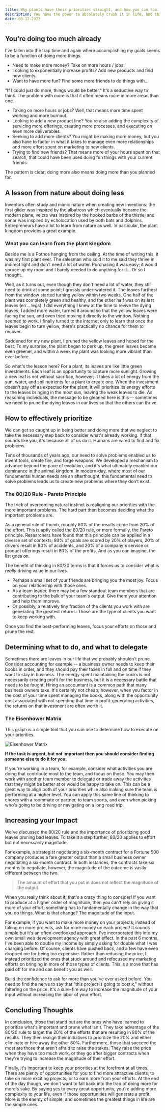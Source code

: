 ```yaml
---
title: Why plants have their priorities straight, and how you can too.
description: You have the power to absolutely crush it in life, and this article is aimed at helping you get there.
date: 03-12-2022
---
```


## You're doing too much already

I've fallen into the trap time and again where accomplishing my goals seems to be a function of doing more things.

- Need to make more money? Take on more hours / jobs.
- Looking to exponentially increase profits? Add new products and find new clients.
- Want to have more fun? Find some more friends to do things with...

"If I could just do more, things would be better." It's a seductive way to think. The problem with more is that it often means more in more areas than one.

- Taking on more hours or jobs? Well, that means more time spent working and more burnout.
- Looking to add a new product line? You're also adding the complexity of servicing more offerings, creating more processes, and executing on even more deliverables.
- Seeking to add more clients? You might be making more money, but you also have to factor in what it takes to manage even more relationships and more effort spent on marketing to new clients.
- Trying to find new friends? That means more of your hours spent on that search, that could have been used doing fun things with your current friends.

The pattern is clear; doing more also means doing more than you planned for.

## A lesson from nature about doing less

Inventors often study and mimic nature when creating new inventions: the first glider was inspired by the albatross which eventually became the modern plane; velcro was inspired by the hooked barbs of the thistle, and sonar was inspired by echolocation used by both bats and dolphins. Entrepreneurs have a lot to learn from nature as well. In particular, the plant kingdom provides a great example.

### What you can learn from the plant kingdom

Beside me is a Pothos hanging from the ceiling. At the time of writing this, it was my first plant ever. The salesman who sold it to me said they thrive in indirect light and don't need a lot of water. Purchasing it was easy; it would spruce up my room and I barely needed to do anything for it... Or so I thought.

Well, as it turns out, even though they don't need a lot of water, they still need to drink at some point; I grossly under-watered it. The leaves furthest from the window started turning yellow within two weeks. One half of the plant was completely green and healthy, and the other half was on its last leaves (err... legs). I did everything I knew at the time to revive the dying leaves; I added more water, turned it around so that the yellow leaves were facing the sun, and even tried moving it directly to the window. Nothing seemed to work. I finally turned to the internet only to learn that once the leaves begin to turn yellow, there's practically no chance for them to recover.

Saddened for my new plant, I pruned the yellow leaves and hoped for the best. To my surprise, the plant began to perk up, the green leaves became even greener, and within a week my plant was looking more vibrant than ever before.

So what's the lesson here? For a plant, its leaves are like little green investments. Each leaf is an opportunity to capture more sunlight. Growing a new leaf is not without sacrifice, however; it takes a lot of energy from the sun, water, and soil nutrients for a plant to create one. When the investment doesn't pay off as expected for the plant, it will prioritize its energy efforts to the leaves bringing in the most sun, leaving the weak leaves to die. As reasoning individuals, the message to be gleaned here is this -- sometimes we need to prune the dying leaves in our lives so that the others can thrive.

## How to effectively prioritize

We can get so caught up in being better and doing more that we neglect to take the necessary step back to consider what's already working. If that sounds like you, it's because all of us do it. Humans are wired to find and fix problems.

Tens of thousands of years ago, our need to solve problems enabled us to invent tools, create fire, and forge weapons. We developed a mechanism to advance beyond the pace of evolution, and it's what ultimately enabled our dominance in the animal kingdom. In modern-day, where most of our fundamental human needs are an afterthought, this fundamental need to solve problems leads us to create new problems where they don't exist.

### The 80/20 Rule - Pareto Principle

The trick of overcoming natural instinct is realigning our priorities with the more important problems. The hard part then becomes deciding what the important problems are.

As a general rule of thumb, roughly 80% of the results come from 20% of the effort. This is aptly called the 80/20 rule, or more formally, the Pareto principle. Researchers have found that this principle can be applied in a diverse set of contexts; 80% of goals are scored by 20% of players, 20% of drivers result in 80% of accidents, and 20% of a company's service or product offerings result in 80% of the profits. And as you can imagine, the list goes on.

The benefit of thinking in 80/20 terms is that it forces us to consider what is _really_ driving value in our lives.

- Perhaps a small set of your friends are bringing you the most joy. Focus on your relationship with those ones.
- As a team leader, there may be a few standout team members that are contributing to the bulk of your team's output. Give them your attention and help them improve.
- Or possibly, a relatively tiny fraction of the clients you work with are generating the greatest returns. Those are the type of clients you want to keep working with.

Once you find the best-performing leaves, focus your efforts on those and prune the rest.

## Determining what to do, and what to delegate

Sometimes there are leaves in our life that we probably shouldn't prune. Consider accounting for example -- a business owner needs to keep their books in order, and they should pay their taxes in full and on time if they want to stay in business. The energy spent maintaining the books is not necessarily creating profit for the business, but it is a necessary battle that needs to be fought. Hiring an accountant is a common path that many business owners take. It's certainly not cheap; however, when you factor in the cost of your time spent managing the books, along with the opportunity cost associated with not spending that time in profit-generating activities, the returns on that investment are often worth it.

### The Eisenhower Matrix

This graph is a simple tool that you can use to determine how to execute on your priorities.

![Eisenhower Matrix](/images/articles/eisenhower-matrix.png)

**If the task is urgent, but not important then you should consider finding someone else to do it for you.**

If you're working in a team, for example, consider what activities you are doing that contribute most to the team, and focus on those. You may then work with another team member to delegate or trade away the activities that they might be better at or would be happy to take on. This can be a great way to align both of your priorities while also making sure the team is performing at a higher level. You can apply this same line of thinking to chores with a roommate or partner, to team sports, and even when picking who's going to be driving or navigating on a long road trip.

## Increasing your Impact

We've discussed the 80/20 rule and the importance of prioritizing good leaves pruning bad leaves. To take it a step further, 80/20 applies to effort but not necessarily magnitude.

For example, a strategist negotiating a six-month contract for a Fortune 500 company produces a fare greater output than a small business owner negotiating a six-month contract. In both instances, the contracts take six months to negotiate, however, the magnitude of the outcome is vastly different between the two.

> The amount of effort that you put in does not reflect the magnitude of the output.

When you really think about it, that's a crazy thing to consider! If you want to produce at a higher order of magnitude, then you can't rely on giving it more of your effort; something has to fundamentally change in the way that you do things. What is that change? The magnitude of the input.

For example, if you want to make more money on your projects, instead of taking on more projects, ask for more money on each project! It sounds simple but it's an often-overlooked approach. I've incorporated this into my own small web development agency with great effect. In the past 6 months, I've been able to double my income by simply asking for double what I was charging before. Of course, clients have pushed back, and a few have even dropped me for being too expensive. Rather than reducing the price, I instead prioritized the ones that stuck around and refocused my marketing efforts on bringing in more of those types of clients. This is a move that has paid off for me and can benefit you as well.

Build the confidence to ask for more than you've ever asked before. You need to find the nerve to say that "this project is going to cost x," without faltering on the price. It's a sure-fire way to increase the magnitude of your input without increasing the labor of your effort.

## Concluding Thoughts

In conclusion, those that stand out are the ones who have learned to prioritize what's important and prune what isn't. They take advantage of the 80/20 rule to target the 20% of the efforts that are resulting in 80% of the results. They then realign their initiatives to prioritize the 20% and either eliminate or hire away the other 80%. Furthermore, those that succeed the most are those that aren't afraid to raise the stakes. They raise the price when they have too much work, or they go after bigger contracts when they're trying to increase the magnitude of their effort.

Finally, it's important to keep your priorities at the forefront at all times. There are plenty of opportunities for you to find more attractive clients, to take on more exciting projects, or to earn more from your efforts. At the end of the day though, we don't want to fall back into the trap of doing more for more's sake. By saying yes to every great opportunity, you're adding more complexity to your life, even if those opportunities will generate a profit. More is the enemy of simple, and sometimes the greatest things in life are the simple ones.
